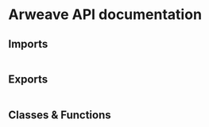 # Arweave API documentation

## Imports

```

```

## Exports

```

```

## Classes & Functions

```

```
